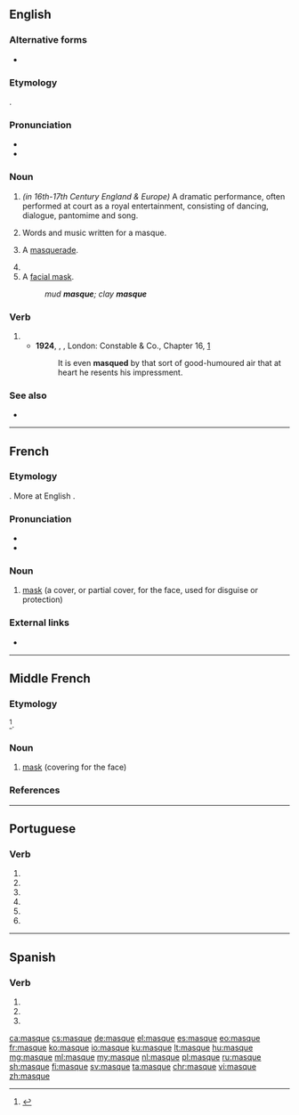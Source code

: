 {{also|masqué}}
==English==
{{wikipedia}}

===Alternative forms===
* {{l|en|mask}}

===Etymology===
{{borrowing|en|fr|masque}}.

===Pronunciation===
* {{IPA|/mæsk/|/mɑːsk/|lang=en}}
* {{rhymes|æsk|lang=en}}

===Noun===
{{en-noun}}

# {{lb|en|archaic}} ''(in 16th-17th Century England & Europe)'' A dramatic performance, often performed at court as a royal entertainment, consisting of dancing, dialogue, pantomime and song.
# {{lb|en|archaic}} Words and music written for a masque.
# {{lb|en|archaic}} A [[masquerade]].
# {{archaic form of|mask|lang=en}}
# A [[facial mask]].
#: ''mud '''masque'''; clay '''masque'''''

===Verb===
{{en-verb|masqu}}

# {{archaic form of|mask|lang=en}}
#* '''1924''', {{w|Herman Melville}}, ''{{w|Billy Budd}}'', London: Constable & Co., Chapter 16, [http://gutenberg.net.au/ebooks06/0608511h.html]
#*: It is even '''masqued''' by that sort of good-humoured air that at heart he resents his impressment.

===See also===
* {{pedialite}}

----

==French==

===Etymology===
{{borrowing|fr|it|maschera}}. More at English {{l|en|mask}}.

===Pronunciation===
* {{IPA|/mask/|lang=fr}}
* {{audio|Fr-masque.ogg|Audio|lang=fr}}

===Noun===
{{fr-noun|m}}

# [[mask]] (a cover, or partial cover, for the face, used for disguise or protection)

===External links===
* {{R:TLFi}}

----

==Middle French==

===Etymology===
{{borrowing|frm|it|maschera}}<ref>{{R:TLFi|etym=1}}</ref>.

===Noun===
{{frm-noun|m}}

# [[mask]] (covering for the face)

===References===
<references/>

----

==Portuguese==

===Verb===
{{pt-verb-form}}

# {{pt-verb form of|mascar|ar|subjunctive|present|singular|first}}
# {{pt-verb form of|mascar|ar|subjunctive|present|singular|third}}
# {{pt-verb form of|mascar|ar|imperative|affirmative|singular|first|}}
# {{pt-verb form of|mascar|ar|imperative|affirmative|singular|third|}}
# {{pt-verb form of|mascar|ar|imperative|negative|singular|first|}}
# {{pt-verb form of|mascar|ar|imperative|negative|singular|third|}}

----

==Spanish==

===Verb===
{{head|es|verb form}}

# {{es-verb form of|ending=ar|mood=subjunctive|tense=present|pers=1|number=singular|mascar}}
# {{es-verb form of|ending=ar|mood=subjunctive|tense=present|pers=2|formal=yes|number=singular|mascar}}
# {{es-verb form of|ending=ar|mood=subjunctive|tense=present|pers=3|number=singular|mascar}}

[[ca:masque]]
[[cs:masque]]
[[de:masque]]
[[el:masque]]
[[es:masque]]
[[eo:masque]]
[[fr:masque]]
[[ko:masque]]
[[io:masque]]
[[ku:masque]]
[[lt:masque]]
[[hu:masque]]
[[mg:masque]]
[[ml:masque]]
[[my:masque]]
[[nl:masque]]
[[pl:masque]]
[[ru:masque]]
[[sh:masque]]
[[fi:masque]]
[[sv:masque]]
[[ta:masque]]
[[chr:masque]]
[[vi:masque]]
[[zh:masque]]